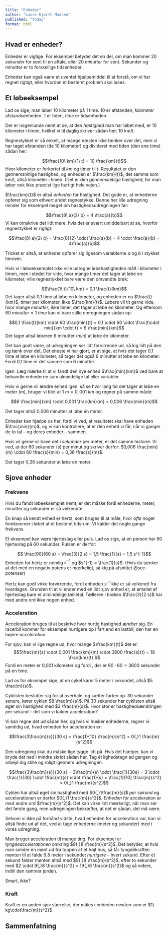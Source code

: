 ```yaml
---
title: "Enheder"
author: "Lasse Hjorth Madsen"
published: "today"
format: html
---
```


## Hvad er enheder? {#sec-enheder}

Enheder er vigtige. For eksempel betyder det en del, om man kommer 20 *sekunder* for sent til en aftale, eller 20 *minutter* for sent. Sekunder og minutter er to forskellige tidsenheder. 

Enheder kan også være et uventet hjælpemiddel til at forstå, om vi har regnet rigtigt, eller hvordan et bestemt problem skal løses.

## Et løbeeksempel

Lad os sige, man løber 10 kilometer på 1 time. 10 er afstanden, *kilometer* afstandsenheden. 1 er tiden, *time* er tidsenheden.

Der er nogenlunde nemt at se, at den  *hastighed* man har løbet med, er 10 kilometer i timen, hvilket vi til daglig skriver sådan her: 10 km/t.

Regnestykket er så enkelt, at mange næsten ikke tænker over det, men vi har taget afstanden (de 10 kilometer) og divideret med tiden (den ene time) sådan her:

$$\frac{10\ km}{1\ t} = 10 \frac{km}{t}$$
Hvor kilometer er forkortet til $km$ og timer til $t$. Resultatet er den gennemsnitlige hastighed, og enheden er $\frac{km}{t}$, det samme som km/t, altså kilometer i timen. (Det er den *gennemsnitlige* hastighed, for man løber nok ikke præcist lige hurtigt hele vejen.) 

$\frac{km}{t}$ er altså *enheden* for hastighed. Det gode er, at enhederne opfører sig som ethvert andet regnestykke. Denne her lille udregning minder for eksempel meget om hastighedsudregningen før:

$$\frac{8\ a}{2\ b} = 4 \frac{a}{b}$$
Vi kan omskrive det lidt mere, hvis det er svært umiddelbart at se, hvorfor regnestykket er rigtigt:

$$\frac{8\ a}{2\ b} = \frac{8}{2} \cdot \frac{a}{b} = 4 \cdot \frac{a}{b} = 4\frac{a}{b}$$

Tricket er altså, at enheder opfører sig ligesom variablerne $a$ og $b$ i stykket herover.

Hvis vi i løbeeksemplet ikke ville udregne løbehastigheden målt i kilometer i timen, men i stedet for vide, hvor mange timer det tager at løbe en kilometer, ville regnestykket bare være den omvendte brøk:

$$\frac{1\ t}{10\ km} = 0,1 \frac{t}{km}$$
Det tager altså 0,1 time at løbe en kilometer, og enheden er nu $\frac{t}{km}$, timer per kilometer, ikke $\frac{km}{t}$. Løbere vil tit gerne vide, hvor mange *minutter*, ikke timer, det tager at løbe en kilometer. Og eftersom $60\ minutter = 1\ time$ kan vi bare stille omregningen sådan op:

$$0,1 \frac{t}{km} \cdot 60 \frac{min}{t} = 0,1 \cdot 60 \cdot \frac{t\cdot min}{km \cdot t} = 6 \frac{min}{km}$$
Det tager altså løberen 6 minutter ($min$) at løbe én kilometer.

Det kan godt være, at udregningen ser lidt forvirrende ud, så kig lidt på den og tænk over det. Det eneste vi har gjort, er at sige, at hvis det tager 0,1 time at løbe en kilometer, så tager det også 6 minutter at løbe en kilometer. Fordi 0,1 time er det samme som 6 minutter.   

Igen: Læg mærke til at vi fandt den nye enhed $\frac{min}{km}$ ved bare at behandle enhederne som almindelige tal eller variabler.

Hvis vi gerne vil ændre enhed igen, så se hvor lang tid det tager at løbe en meter ($m$), bruger vi blot at $1\ m = 0,001\ km$ og regner på samme måde:

$$6 \frac{min}{km} \cdot 0,001 \frac{km}{m} = 0,006 \frac{min}{m}$$

Det tager altså 0,006 minutter at løbe én meter.

Enheder kan hjælpe os her, fordi vi ved, at resultatet skal have enheden $\frac{min}{m}$, og vi kan kontrollere, at er den enhed vi får, når vi ganger de to tal -- og deres enheder -- sammen.


Hvis vil gerne vil have det i *sekunder* per meter, er det samme historie. Vi ved, at der 60 sekunder ($s$) per minut og skriver derfor: $0,006 \frac{min}{m} \cdot 60 \frac{s}{min} = 0,36 \frac{s}{m}$.

Det tager 0,36 sekunder at løbe en meter.

## Sjove enheder

### Frekvens

Hvis du fandt løbeeksemplet nemt, er det måske fordi enhederne, meter, minutter og sekunder er så velkendte.

En knap så kendt enhed er hertz, som bruges til at måle, hvor *ofte* noget forekommer i løbet at et bestemt tidsrum. Vi kalder det nogle gange frekvens.

Et eksempel kan være hjerteslag eller puls. Lad os sige, at en person har 90 hjerteslag på 60 sekunder. Pulsen er derfor:

$$ \frac{90}{60 s} = \frac{3}{2 s} = 1,5 \frac{1}{s} = 1,5 s^{-1}$$
Enheden for hertz er nemlig $s^{-1}$ og $s^{-1} = \frac{1}{s}$. (Hvis du tænker at det med en negativ potens er mærkeligt, så kig på afsnittet @sec-potenser)

Hertz kan godt virke forvirrende, fordi enheden $s^{-1}$ikke er så velkendt fra hverdagen. Grunden til at vi ender med en lidt sjov enhed er, at antallet af hjerteslag bare er almindelige tælletal. Tælleren i brøken $\frac{3}{2 s}$ har med andre ord ikke nogen enhed.

### Acceleration

Acceleration bruges til at beskrive hvor hurtig hastighed *ændrer* sig. En racerbil kommer for eksempel hurtigere op i fart end en lastbil; den har en højere *acceleration*.

[For sjov, kan vi lige regne ud, hvor mange $\frac{km}{t}$ det er: $$5\frac{m}{s} \cdot 0,001  \frac{km}{m} \cdot 3600 \frac{s}{t} = 18 \frac{km}{t} $$ Fordi en meter er 0,001 kilometer og fordi , der er $60 \cdot 60 = 3600$ sekunder på en time.]{.aside}

Lad os for eksempel sige, at en cykel kører 5 meter i sekundet, altså $5 \frac{m}{s}$.

Cyklisten beslutter sig for at overhale, og sætter farten op. 30 sekunder senere, kører cyklen $8 \frac{m}{s}$. På 30 sekunder har cyklisten altså øget sin hastighed med $3 \frac{m}{s}$. Hvor stor er hastighedsændringen per sekund -- det som vi kalder acceleration?

Vi kan regne det ud sådan her, og hvis vi husker enhederne, regner vi samtidig ud, hvad enheden for acceleration er:

$$\frac{3\frac{m}{s}}{30 s} =  \frac{1}{10} \frac{m}{s^2} = 0{,}1 \frac{m}{s^2}$$

Den udregning skal du måske lige tygge lidt på. Hvis det hjælper, kan vi bryde det ned i mindre skridt sådan her. Tag ét lighedstegn ad gangen og arbejd dig stille og roligt igennem udregningen.

$$\frac{3\frac{m}{s}}{30 s} = 3\frac{m}{s} \cdot \frac{1}{30s} = 3 \cdot \frac{1}{30} \cdot \frac{m}{s} \cdot \frac{1}{s} = \frac{1}{10} \frac{m}{s^2} = 0{,}1 \frac{m}{s^2}$$

Cyklen har altså øget sin hastighed med $0{,}1\frac{m}{s}$ *per sekund* og accelerationen er derfor $0{,}1 \frac{m}{s^2}$. *Enheden* for acceleration er med andre ord $\frac{m}{s^2}$. Det kan virke lidt mærkeligt, når man ser det første gang, men udregningen bekræfter, at det er sådan, det må være.

Selvom vi ikke på forhånd vidste, hvad enheden for acceleration var, kan vi altså finde ud af det, ved at tage enhederne (meter og sekunder) med i vores udregning.

Man bruger acceleration til mange ting. For eksempel er *tyngdeaccelerationen* omkring $9{,}8 \frac{m}{s^2}$. Det betyder, at hvis man smider en mønt ud fra toppen af et højt hus, så får tyngdekraften mønten til at falde 9,8 meter i sekundet *hurtigere* -- hvert sekund. Efter ét sekund falder mønten altså med $9{,}8 \frac{m}{s^2}$, efter to sekunder med $2 \cdot 9{,}8 \frac{m}{s^2} = 19{,}6 \frac{m}{s^2}$ og så videre, indtil den rammer jorden.   

Smart, ikke?

### Kraft

Kraft er en anden sjov størrelse, der måles i enheden newton som er $1\ kg\cdot\frac{m}{s^2}$

## Sammenfatning